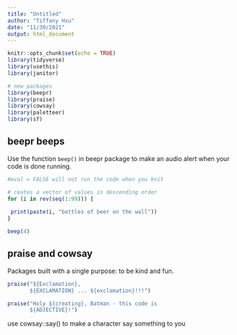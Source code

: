 ```yaml
---
title: "Untitled"
author: "Tiffany Hsu"
date: "11/30/2021"
output: html_document
---
```


```r
knitr::opts_chunk$set(echo = TRUE)
library(tidyverse)
library(usethis)
library(janitor)

# new packages
library(beepr)
library(praise)
library(cowsay)
library(paletteer)
library(sf)
```


## beepr beeps

Use the function `beep()` in beepr package to make an audio alert when your code is done running. 

```r
#eval = FALSE will not run the code when you knit

# ceates a vector of values in descending order
for (i in rev(seq(1:99))) {
  
 print(paste(i, "bottles of beer on the wall")) 
}

beep(4)
```

## praise and cowsay

Packages built with a single purpose: to be kind and fun.

```r
praise("${Exclamation},
       ${EXCLAMATION} ... ${exclamation}!!!")

praise("Holy ${creating}, Batman - this code is 
       ${ADJECTIVE}!")

```

use cowsay::say() to make a character say something to you

